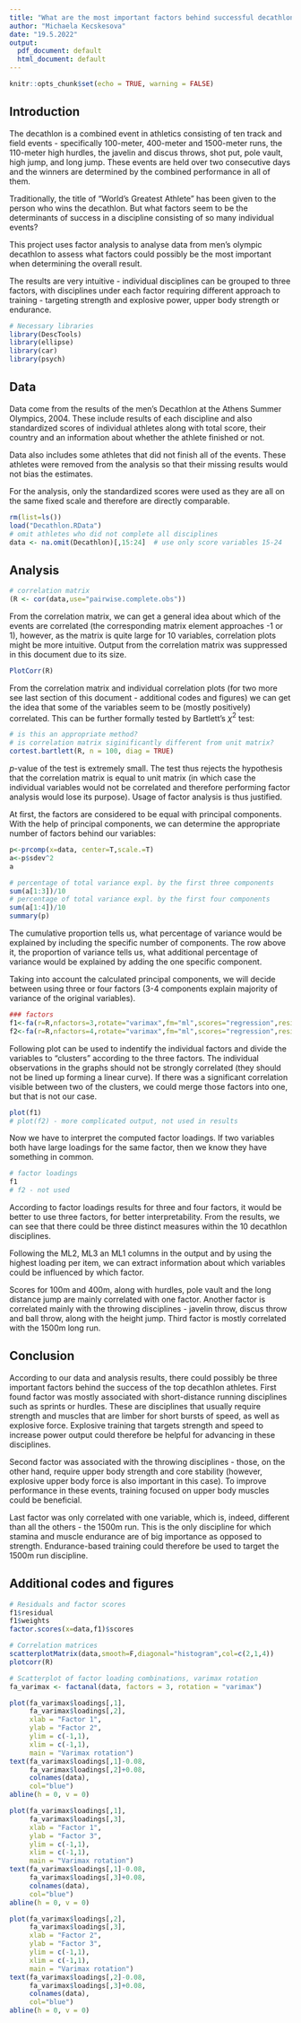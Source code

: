 ---
title: "What are the most important factors behind successful decathlon athletes?"
author: "Michaela Kecskesova"
date: "19.5.2022"
output:
  pdf_document: default
  html_document: default
---

```{r setup, include=FALSE}
knitr::opts_chunk$set(echo = TRUE, warning = FALSE)
```

## Introduction

The decathlon is a combined event in athletics consisting of ten track and field events - specifically 100-meter, 400-meter and 1500-meter runs, the 110-meter high hurdles, the javelin and discus throws, shot put, pole vault, high jump, and long jump. 
These events are held over two consecutive days and the winners are determined by the combined performance in all of them.

Traditionally, the title of "World's Greatest Athlete" has been given to the person who wins the decathlon. But what factors seem to be the determinants of success in a discipline consisting of so many individual events? 

This project uses factor analysis to analyse data from men's olympic decathlon to assess what factors could possibly be the most important when determining the overall result.

The results are very intuitive - individual disciplines can be grouped to three factors, with disciplines under each factor requiring different approach to training - targeting strength and explosive power, upper body strength or endurance. 

```{r libs, warning=FALSE, message=FALSE}
# Necessary libraries
library(DescTools)
library(ellipse)
library(car)
library(psych)
```

## Data
Data come from the results of the men's Decathlon at the
Athens Summer Olympics, 2004. These include results of each discipline and also standardized scores of individual athletes along with total score, their country and an information about whether the athlete finished or not. 

Data also includes some athletes that did not finish all of the events. These athletes were removed from the analysis so that their missing results would not bias the estimates. 

For the analysis, only the standardized scores were used as they are all on the same fixed scale and therefore are directly comparable. 

```{r data_clean}
rm(list=ls())
load("Decathlon.RData")
# omit athletes who did not complete all disciplines
data <- na.omit(Decathlon)[,15:24]  # use only score variables 15-24 
```

## Analysis 

```{r corrmat, results='hide'}
# correlation matrix
(R <- cor(data,use="pairwise.complete.obs"))
```

From the correlation matrix, we can get a general idea about which of the events are correlated (the corresponding matrix element approaches -1 or 1), however, as the matrix is quite large for 10 variables, correlation plots might be more intuitive. Output from the correlation matrix was suppressed in this document due to its size.

```{r corrmatrix, echo=FALSE, warning=FALSE}
PlotCorr(R)
```

From the correlation matrix and individual correlation plots (for two more see last section of this document - additional codes and figures) we can get the idea that some of the variables seem to be (mostly positively) correlated. This can be further formally tested by Bartlett's $\chi^2$ test:

```{r corrtest}
# is this an appropriate method? 
# is correlation matrix siginificantly different from unit matrix?
cortest.bartlett(R, n = 100, diag = TRUE)
```

$p$-value of the test is extremely small.
The test thus rejects the hypothesis that the correlation matrix is equal to unit matrix (in which case the individual variables would not be correlated and therefore performing factor analysis would lose its purpose). Usage of factor analysis is thus justified. 


At first, the factors are considered to be equal with principal components. With the help of principal components, we can determine the appropriate number of factors behind our variables:
```{r pca}
p<-prcomp(x=data, center=T,scale.=T)
a<-p$sdev^2
a

# percentage of total variance expl. by the first three components
sum(a[1:3])/10 
# percentage of total variance expl. by the first four components
sum(a[1:4])/10 
summary(p) 
```

The cumulative proportion tells us, what percentage of variance would be explained by including the specific number of components. The row above it, the proportion of variance tells us, what additional percentage of variance would be explained by adding the one specific component. 

Taking into account the calculated principal components, we will decide between using three or four factors (3-4 components explain majority of variance of the original variables). 

```{r factor}
### factors
f1<-fa(r=R,nfactors=3,rotate="varimax",fm="ml",scores="regression",residuals=T)
f2<-fa(r=R,nfactors=4,rotate="varimax",fm="ml",scores="regression",residuals=T)
```

Following plot can be used to indentify the individual factors and divide the variables to "clusters" according to the three factors. The individual observations in the graphs should not be strongly correlated (they should not be lined up forming a linear curve). If there was a significant correlation visible between two of the clusters, we could merge those factors into one, but that is not our case. 
```{r factor_plot}
plot(f1)
# plot(f2) - more complicated output, not used in results 
```
Now we have to interpret the computed factor loadings. If two variables both have large loadings for the same factor, then we know they have something in common.

```{r f1}
# factor loadings
f1
# f2 - not used 
```

According to factor loadings results for three and four factors, it would be better to use three factors, for better interpretability.
From the results, we can see that there could be three distinct measures within the 10 decathlon disciplines. 

Following the ML2, ML3 an ML1 columns in the output and by using the highest loading per item, we can extract information about which variables could be influenced by which factor. 

Scores for 100m and 400m, along with hurdles, pole vault and the long distance jump are mainly correlated with one factor. Another factor is correlated mainly with the throwing disciplines - javelin throw, discus throw and ball throw, along with the height jump. 
Third factor is mostly correlated with the 1500m long run. 

## Conclusion
According to our data and analysis results, there could possibly be three important factors behind the success of the top decathlon athletes.
First found factor was mostly associated with short-distance running disciplines such as sprints or hurdles. These are disciplines that usually require strength and muscles that are  limber for short bursts of speed, as well as explosive force. Explosive training that targets strength and speed to increase power output could therefore be helpful for advancing in these disciplines.

Second factor was associated with the throwing disciplines - those, on the other hand, require upper body strength and core stability (however, explosive upper body force is also important in this case). To improve performance in these events, training focused on upper body muscles could be beneficial.

Last factor was only correlated with one variable, which is, indeed, different than all the others - the 1500m run. This is the only discipline for which stamina and muscle endurance are of big importance as opposed to strength. Endurance-based training could therefore be used to target the 1500m run discipline. 


## Additional codes and figures
```{r factor_scores, results='hide'}
# Residuals and factor scores
f1$residual 
f1$weights
factor.scores(x=data,f1)$scores
```

```{r add_fig}
# Correlation matrices
scatterplotMatrix(data,smooth=F,diagonal="histogram",col=c(2,1,4))
plotcorr(R)

# Scatterplot of factor loading combinations, varimax rotation
fa_varimax <- factanal(data, factors = 3, rotation = "varimax")

plot(fa_varimax$loadings[,1], 
     fa_varimax$loadings[,2],
     xlab = "Factor 1", 
     ylab = "Factor 2", 
     ylim = c(-1,1),
     xlim = c(-1,1),
     main = "Varimax rotation")
text(fa_varimax$loadings[,1]-0.08, 
     fa_varimax$loadings[,2]+0.08,
     colnames(data),
     col="blue")
abline(h = 0, v = 0)

plot(fa_varimax$loadings[,1], 
     fa_varimax$loadings[,3],
     xlab = "Factor 1", 
     ylab = "Factor 3", 
     ylim = c(-1,1),
     xlim = c(-1,1),
     main = "Varimax rotation")
text(fa_varimax$loadings[,1]-0.08, 
     fa_varimax$loadings[,3]+0.08,
     colnames(data),
     col="blue")
abline(h = 0, v = 0)

plot(fa_varimax$loadings[,2], 
     fa_varimax$loadings[,3],
     xlab = "Factor 2", 
     ylab = "Factor 3", 
     ylim = c(-1,1),
     xlim = c(-1,1),
     main = "Varimax rotation")
text(fa_varimax$loadings[,2]-0.08, 
     fa_varimax$loadings[,3]+0.08,
     colnames(data),
     col="blue")
abline(h = 0, v = 0)
```